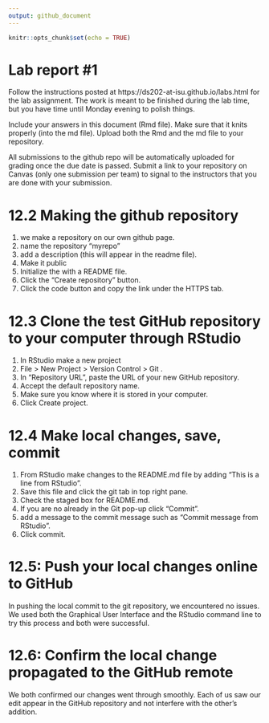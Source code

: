 ```yaml
---
output: github_document
---
```


<!-- README.md is generated from README.Rmd. Please edit the README.Rmd file -->


```r
knitr::opts_chunk$set(echo = TRUE)
```

# Lab report #1

Follow the instructions posted at https://ds202-at-isu.github.io/labs.html for the lab assignment. The work is meant to be finished during the lab time, but you have time until Monday evening to polish things.

Include your answers in this document (Rmd file). Make sure that it knits properly (into the md file). Upload both the Rmd and the md file to your repository.  

All submissions to the github repo will be automatically uploaded for grading once the due date is passed.
Submit a link to your repository on Canvas (only one submission per team) to signal to the instructors that you are done with your submission.


# 12.2 Making the github repository

1. we make a repository on our own github page.
2. name the repository "myrepo"
3. add a description (this will appear in the readme file).
4. Make it public
5. Initialize the  with a README file.
6. Click the "Create repository" button.
7. Click the code button and copy the link under the HTTPS tab.

# 12.3 Clone the test GitHub repository to your computer through RStudio

1. In RStudio make a new project
2. File > New Project > Version Control > Git .
3.  In “Repository URL”, paste the URL of your new GitHub repository.
4. Accept the default repository name.
5. Make sure you know where it is stored in your computer.
6. Click Create project.

# 12.4 Make local changes, save, commit
1. From RStudio make changes to the README.md file by adding “This is a line from RStudio”.
2. Save this file and click the git tab in top right pane.
3.  Check the staged box for README.md.
4. If you are no already in the Git pop-up click "Commit".
5. add a message to the commit message such as "Commit message from RStudio".
5. Click commit.

# 12.5: Push your local changes online to GitHub
In pushing the local commit to the git repository, we encountered no issues. We used both the Graphical User Interface and the RStudio command line to try this process and both were successful.

# 12.6: Confirm the local change propagated to the GitHub remote
We both confirmed our changes went through smoothly. Each of us saw our edit appear in the GitHub repository and not interfere with the other's addition.

